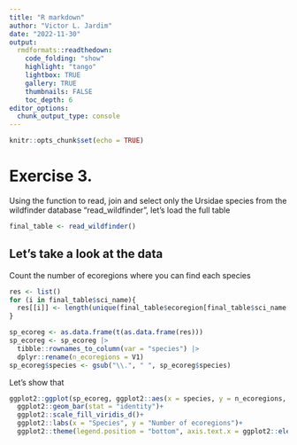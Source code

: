 ```yaml
---
title: "R markdown"
author: "Victor L. Jardim"
date: "2022-11-30"
output: 
  rmdformats::readthedown:
    code_folding: "show"
    highlight: "tango"
    lightbox: TRUE
    gallery: TRUE
    thumbnails: FALSE
    toc_depth: 6
editor_options: 
  chunk_output_type: console
---
```


```r
knitr::opts_chunk$set(echo = TRUE)
```

# Exercise 3. 

Using the function to read, join and select only the Ursidae species from the wildfinder database "read_wildfinder", let's load the full table

```r

final_table <- read_wildfinder()
```

## Let's take a look at the data

Count the number of ecoregions where you can find each species

```r
res <- list()
for (i in final_table$sci_name){
  res[[i]] <- length(unique(final_table$ecoregion[final_table$sci_name == i]))
}

sp_ecoreg <- as.data.frame(t(as.data.frame(res))) 
sp_ecoreg <- sp_ecoreg |>
  tibble::rownames_to_column(var = "species") |> 
  dplyr::rename(n_ecoregions = V1)
sp_ecoreg$species <- gsub("\\.", " ", sp_ecoreg$species)

```

Let's show that

```r

ggplot2::ggplot(sp_ecoreg, ggplot2::aes(x = species, y = n_ecoregions, fill = species))+
  ggplot2::geom_bar(stat = "identity")+
  ggplot2::scale_fill_viridis_d()+
  ggplot2::labs(x = "Species", y = "Number of ecoregions")+
  ggplot2::theme(legend.position = "bottom", axis.text.x = ggplot2::element_text(angle = 45, vjust = 0.4))
```
